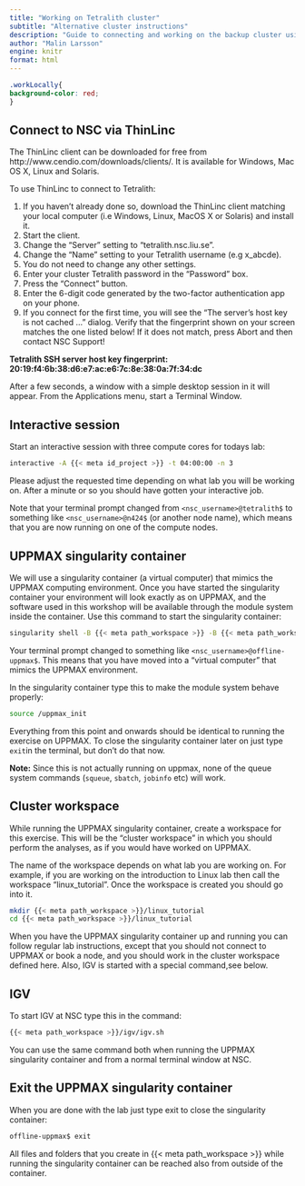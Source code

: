 ```yaml
---
title: "Working on Tetralith cluster"
subtitle: "Alternative cluster instructions"
description: "Guide to connecting and working on the backup cluster using Singularity image."
author: "Malin Larsson"
engine: knitr
format: html
---
```


```css
.workLocally{
background-color: red;
}
```

## Connect to NSC via ThinLinc

The ThinLinc client can be downloaded for free from http://www.cendio.com/downloads/clients/. It is available for Windows, Mac OS X, Linux and Solaris.

To use ThinLinc to connect to Tetralith:

1. If you haven't already done so, download the ThinLinc client matching your local computer (i.e Windows, Linux, MacOS X or Solaris) and install it.
2. Start the client.
3. Change the "Server" setting to "tetralith.nsc.liu.se".
4. Change the "Name" setting to your Tetralith username (e.g x_abcde).
5. You do not need to change any other settings.
6. Enter your cluster Tetralith password in the "Password" box.
7. Press the "Connect" button.
8. Enter the 6-digit code generated by the two-factor authentication app on your phone.
9. If you connect for the first time, you will see the "The server's host key is not cached ..." dialog. Verify that the fingerprint shown on your screen matches the one listed below! If it does not match, press Abort and then contact NSC Support!

**Tetralith SSH server host key fingerprint: 20:19:f4:6b:38:d6:e7:ac:e6:7c:8e:38:0a:7f:34:dc**

After a few seconds, a window with a simple desktop session in it will appear. From the Applications menu, start a Terminal Window.

## Interactive session

Start an interactive session with three compute cores for todays lab:

```sh
interactive -A {{< meta id_project >}} -t 04:00:00 -n 3
```

Please adjust the requested time depending on what lab you will be working on. After a minute or so you should have gotten your interactive job.

::: {.callout-tip}
Note that your terminal prompt changed from `<nsc_username>@tetralith$` to something like `<nsc_username>@n424$` (or another node name), which means that you are now running on one of the compute nodes.
:::

## UPPMAX singularity container

We will use a singularity container (a virtual computer) that mimics the UPPMAX computing environment. Once you have started the singularity container your environment will look exactly as on UPPMAX, and the software used in this workshop will be available through the module system inside the container.
Use this command to start the singularity container:

```sh
singularity shell -B {{< meta path_workspace >}} -B {{< meta path_workspace >}}:{{< meta path_workspace >}} {{< meta path_workspace >}}/ngsintro.sif
```

::: {.callout-tip}
Your terminal prompt changed to something like `<nsc_username>@offline-uppmax$`. This means that you have moved into a "virtual computer" that mimics the UPPMAX environment.
:::

In the singularity container type this to make the module system behave properly:

```sh
source /uppmax_init
```

Everything from this point and onwards should be identical to running the exercise on UPPMAX.
To close the singularity container  later on just type `exit`in the terminal, but don't do that now.

::: {.callout-note}
**Note:** Since this is not actually running on uppmax, none of the queue system commands (`squeue`, `sbatch`, `jobinfo` etc) will work. 
:::

## Cluster workspace

While running the UPPMAX singularity container, create a workspace for this exercise. This will be the "cluster workspace" in which you should perform the analyses, as if you would have worked on UPPMAX.

The name of the workspace depends on what lab you are working on. For example, if you are working on the introduction to Linux lab then call the workspace "linux_tutorial". Once the workspace is created you should go into it.

```sh
mkdir {{< meta path_workspace >}}/linux_tutorial
cd {{< meta path_workspace >}}/linux_tutorial
```

When you have the UPPMAX singularity container up and running you can follow regular lab instructions, except that you should not connect to UPPMAX or book a node, and you should work in the cluster workspace defined here. Also, IGV is started with a special command,see below.

## IGV

To start IGV at NSC type this in the command:

```sh
{{< meta path_workspace >}}/igv/igv.sh
```

You can use the same command both when running the UPPMAX singularity container and from a normal terminal window at NSC.

## Exit the UPPMAX singularity container

When you are done with the lab just type exit to close the singularity container:

```sh
offline-uppmax$ exit
```

All files and folders that you create in {{< meta path_workspace >}} while running the singularity container can be reached also from outside of the container.
